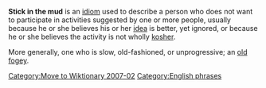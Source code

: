{{wiktionarypar|Stick in the mud}}
'''Stick in the mud''' is an [[idiom]] used to describe a person who does not want to participate in activities suggested by one or more people, usually because he  or she believes his or her [[idea]] is better, yet ignored, or because he or she believes the activity is not wholly [[kosher]].

More generally, one who is slow, old-fashioned, or unprogressive; an [[old fogey]].

[[Category:Move to Wiktionary 2007-02]]

[[Category:English phrases]]